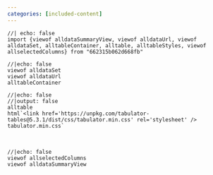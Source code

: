 ```yaml
---
categories: [included-content]
---
```



<!-- Importing ojs variables from https://observablehq.com/d/662315b062d668fb (forked, collaborative) -->
```ojs
//| echo: false
import {viewof alldataSummaryView, viewof alldataUrl, viewof alldataSet, alltableContainer, alltable, alltableStyles, viewof allselectedColumns} from "662315b062d668fb"

```


```ojs
//|echo: false
viewof alldataSet
viewof alldataUrl
alltableContainer
```


```ojs
//|echo: false
//|output: false
alltable
html`<link href='https://unpkg.com/tabulator-tables@5.3.1/dist/css/tabulator.min.css' rel='stylesheet' />
tabulator.min.css`
```

<br>

```ojs
//|echo: false
viewof allselectedColumns
viewof alldataSummaryView

```